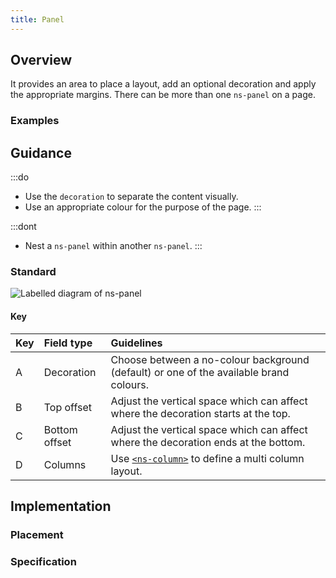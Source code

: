 ```yaml
---
title: Panel
---
```




## Overview

<CompDetails name={componentName} />

It provides an area to place a layout, add an optional decoration and apply the appropriate margins. There can be more than one `ns-panel` on a page.

### Examples

<ExampleViewer type="standard" />

## Guidance

:::do
- Use the `decoration` to separate the content visually.
- Use an appropriate colour for the purpose of the page.
:::

:::dont
- Nest a `ns-panel` within another `ns-panel`.
:::

### Standard

![Labelled diagram of ns-panel](@assets/components/ns-panel/guidance.webp)

#### Key

| Key | Field type | Guidelines |
| :--- | :--- | :--- |
| <span class="marker">A</span> | Decoration | Choose between a no-colour background (default) or one of the available brand colours. |
| <span class="marker">B</span> | Top offset | Adjust the vertical space which can affect where the decoration starts at the top. |
| <span class="marker">C</span> | Bottom offset | Adjust the vertical space which can affect where the decoration ends at the bottom. |
| <span class="marker">D</span> | Columns | Use [`<ns-column>`](/components/ns-column) to define a multi column layout. |

## Implementation

### Placement

<Placement name={componentName} />

### Specification

<Specification name={componentName} />


